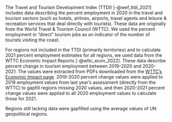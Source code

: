 The Travel and Tourism Development Index (TTDI) [-@wef_ttdi_2021] includes data describing the percent employment in 2020 in the travel and tourism sectors (such as hotels, airlines, airports, travel agents and leisure & recreation services that deal directly with tourists). These data are originally from the World Travel & Tourism Council (WTTC). We used the percent employment in "direct" tourism jobs as an indicator of the number of tourists visiting the coast.

For regions not included in the TTDI (primarily territories) and to calculate 2021 percent employment estimates for all regions, we used data from the WTTC Economic Impact Reports [-@wttc_econ_2022]. These data describe percent change in tourism employment between 2019-2020 and 2020-2021. The values were extracted from PDFs downloaded from the [WTTC's Economic Impact page](https://wttc.org/Research/Economic-Impact). 2019-2020 percent change values were applied to 2019 employment values from last year's assessment (directly from the WTTC) to gapfill regions missing 2020 values, and then 2020-2021 percent change values were applied to all 2020 employment values to calculate those for 2021. 

Regions still lacking data were gapfilled using the average values of UN geopolitical regions.